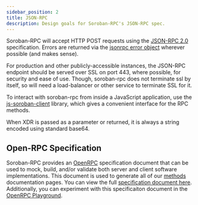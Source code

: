 ```yaml
---
sidebar_position: 2
title: JSON-RPC
description: Design goals for Soroban-RPC's JSON-RPC spec.
---
```


Soroban-RPC will accept HTTP POST requests using the [JSON-RPC 2.0] specification. Errors are returned via the [jsonrpc error object] wherever possible (and makes sense).

For production and other publicly-accessible instances, the JSON-RPC endpoint should be served over SSL on port 443, where possible, for security and ease of use. Though, soroban-rpc does not terminate ssl by itself, so will need a load-balancer or other service to terminate SSL for it.

To interact with soroban-rpc from inside a JavaScript application, use the [js-soroban-client] library, which gives a convenient interface for the RPC methods.

When XDR is passed as a parameter or returned, it is always a string encoded using standard base64.

## Open-RPC Specification

Soroban-RPC provides an [OpenRPC] specification document that can be used to mock, build, and/or validate both server and client software implementations. This document is used to generate all of our [methods] documentation pages. You can view the full [specification document here]. Additionally, you can experiment with this specificaiton document in the [OpenRPC Playground].

[JSON-RPC 2.0]: <https://www.jsonrpc.org/specification>
[jsonrpc error object]: <https://www.jsonrpc.org/specification#error_object>
[js-soroban-client]: <https://github.com/stellar/js-soroban-client>
[OpenRPC]: <https://open-rpc.org/>
[methods]: <./methods>
[specification document here]: <https://raw.githubusercontent.com/stellar/soroban-docs/main/static/openrpc.json>
[OpenRPC Playground]: <https://playground.open-rpc.org/?schemaUrl=https://raw.githubusercontent.com/stellar/soroban-docs/main/static/openrpc.json>
